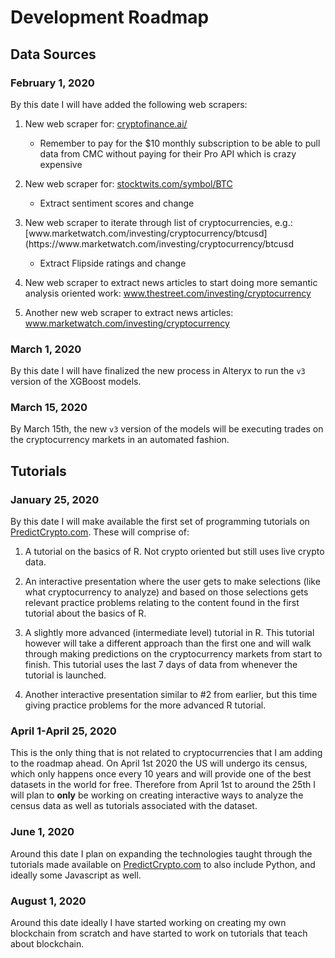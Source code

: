 # Development Roadmap

## Data Sources

### February 1, 2020
By this date I will have added the following web scrapers:

1. New web scraper for: [cryptofinance.ai/](https://cryptofinance.ai/)

    - Remember to pay for the $10 monthly subscription to be able to pull data from CMC without paying for their Pro API which is crazy expensive
    
    
2. New web scraper for: [stocktwits.com/symbol/BTC](https://stocktwits.com/symbol/BTC)

    - Extract sentiment scores and change
    
    
3. New web scraper to iterate through list of cryptocurrencies, e.g.: [www.marketwatch.com/investing/cryptocurrency/btcusd](https://www.marketwatch.com/investing/cryptocurrency/btcusd

    - Extract Flipside ratings and change
    

4. New web scraper to extract news articles to start doing more semantic analysis oriented work: [www.thestreet.com/investing/cryptocurrency](https://www.thestreet.com/investing/cryptocurrency)


5. Another new web scraper to extract news articles: [www.marketwatch.com/investing/cryptocurrency](https://www.marketwatch.com/investing/cryptocurrency)


### March 1, 2020
By this date I will have finalized the new process in Alteryx to run the `v3` version of the XGBoost models.


### March 15, 2020
By March 15th, the new `v3` version of the models will be executing trades on the cryptocurrency markets in an automated fashion.



## Tutorials

### January 25, 2020
By this date I will make available the first set of programming tutorials on [PredictCrypto.com](https://www.predictcrypto.com/tutorials). These will comprise of:

1. A tutorial on the basics of R. Not crypto oriented but still uses live crypto data.

2. An interactive presentation where the user gets to make selections (like what cryptocurrency to analyze) and based on those selections gets relevant practice problems relating to the content found in the first tutorial about the basics of R.

3. A slightly more advanced (intermediate level) tutorial in R. This tutorial however will take a different approach than the first one and will walk through making predictions on the cryptocurrency markets from start to finish. This tutorial uses the last 7 days of data from whenever the tutorial is launched.

4. Another interactive presentation similar to #2 from earlier, but this time giving practice problems for the more advanced R tutorial.


### April 1-April 25, 2020
This is the only thing that is not related to cryptocurrencies that I am adding to the roadmap ahead. On April 1st 2020 the US will undergo its census, which only happens once every 10 years and will provide one of the best datasets in the world for free. Therefore from April 1st to around the 25th I will plan to **only** be working on creating interactive ways to analyze the census data as well as tutorials associated with the dataset.


### June 1, 2020
Around this date I plan on expanding the technologies taught through the tutorials made available on [PredictCrypto.com](https://www.predictcrypto.com/tutorials) to also include Python, and ideally some Javascript as well.


### August 1, 2020
Around this date ideally I have started working on creating my own blockchain from scratch and have started to work on tutorials that teach about blockchain.



